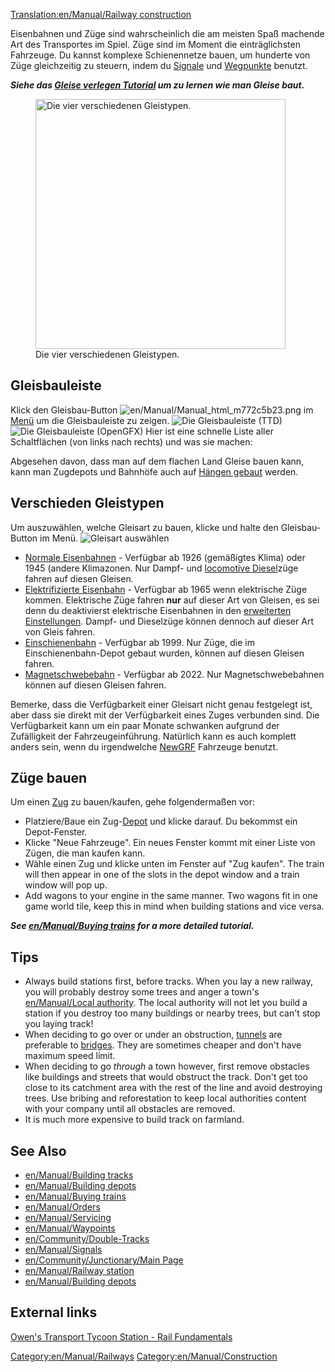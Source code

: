 [[Translation:en/Manual/Railway construction]]
{{de/Übersetzung|en/Manual/Main Page|70}}

{{de/Manual/Inhaltsverzeichnis}}

Eisenbahnen und Züge sind wahrscheinlich die am meisten Spaß machende Art des Transportes im Spiel. Züge sind im Moment die einträglichsten Fahrzeuge. Du kannst komplexe Schienennetze bauen, um hunderte von Züge gleichzeitig zu steuern, indem du [[de/Signal|Signale]] und [[de/Wegpunkt|Wegpunkte]] benutzt.

'''''Siehe das [[de/Manual/Gleise verlegen|Gleise verlegen Tutorial]] um zu lernen wie man Gleise baut.'''''


[[File:en/Manual/4 Types of railway.png|thumb|none|400px|Die vier verschiedenen Gleistypen.]]

==Gleisbauleiste==
Klick den Gleisbau-Button [[File:en/Manual/Manual html m772c5b23.png]] im [[de/Spiel Interface|Menü]] um die Gleisbauleiste zu zeigen.
[[File:en/Manual/Railroad ConstructionTTD.png|none|frame|Die Gleisbauleiste (TTD)]]
[[File:en/Manual/Railroad ConstructionOGFX.png|none|frame|Die Gleisbauleiste (OpenGFX)]]
Hier ist eine schnelle Liste aller Schaltflächen (von links nach rechts) und was sie machen:
{{en/Manual/Railway toolbar overview}}

Abgesehen davon, dass man auf dem flachen Land Gleise bauen kann, kann man Zugdepots und Bahnhöfe auch auf [[de/Bauen auf Hang|Hängen gebaut]] werden.

==Verschieden Gleistypen==
Um auszuwählen, welche Gleisart zu bauen, klicke und halte den Gleisbau-Button im Menü.
[[File:en/Manual/Openttd-rail1.png|none|frame|Gleisart auswählen]]
* [[de/Eisenbahn|Normale Eisenbahnen]] - Verfügbar ab 1926 (gemäßigtes Klima) oder 1945 (andere Klimazonen. Nur Dampf- und [https://www.wikipedia.org/wiki/Diesel locomotive Diesel]züge fahren auf diesen Gleisen.
* [[en/Elektrifizierte Eisenbahn|Elektrifizierte Eisenbahn]] - Verfügbar ab 1965 wenn elektrische Züge kommen. Elektrische Züge fahren '''nur''' auf dieser Art von Gleisen, es sei denn du deaktivierst elektrische Eisenbahnen in den [[de/Archive/Manual/Settings/Erweiterte Einstellungen|erweiterten Einstellungen]]. Dampf- und Dieselzüge können dennoch auf dieser Art von Gleis fahren.
* [[de/Einschienenbahn|Einschienenbahn]] - Verfügbar ab 1999. Nur Züge, die im Einschienenbahn-Depot gebaut wurden, können auf diesen Gleisen fahren.
* [[de/Magnetschwebebahn|Magnetschwebebahn]] - Verfügbar ab 2022. Nur Magnetschwebebahnen können auf diesen Gleisen fahren.

Bemerke, dass die Verfügbarkeit einer Gleisart nicht genau festgelegt ist, aber dass sie direkt mit der Verfügbarkeit eines Zuges verbunden sind. Die Verfügbarkeit kann um ein paar Monate schwanken aufgrund der Zufälligkeit der Fahrzeugeinführung. Natürlich kann es auch komplett anders sein, wenn du irgendwelche [[de/Manual/NewGRF|NewGRF]] Fahrzeuge benutzt.

==Züge bauen==
Um einen [[de/Zug|Zug]] zu bauen/kaufen, gehe folgendermaßen vor:
*Platziere/Baue ein Zug-[[de/Manual/Depot|Depot]] und klicke darauf. Du bekommst ein Depot-Fenster. 
*Klicke "Neue Fahrzeuge". Ein neues Fenster kommt mit einer Liste von Zügen, die man kaufen kann. 
*Wähle einen Zug und klicke unten im Fenster auf "Zug kaufen". The train will then appear in one of the slots in the depot window and a train window will pop up. 
*Add wagons to your engine in the same manner. Two wagons fit in one game world tile, keep this in mind when building stations and vice versa.


'''''See [[en/Manual/Buying trains]] for a more detailed tutorial.'''''

==Tips==
* Always build stations first, before tracks. When you lay a new railway, you will probably destroy some trees and anger a town's [[en/Manual/Local authority]]. The local authority will not let you build a station if you destroy too many buildings or nearby trees, but can't stop you laying track!
* When deciding to go over or under an obstruction, [[en/Manual/Tunnels|tunnels]] are preferable to [[en/Manual/Bridges|bridges]]. They are sometimes cheaper and don't have maximum speed limit.
* When deciding to go ''through'' a town however, first remove obstacles like buildings and streets that would obstruct the track. Don't get too close to its catchment area with the rest of the line and avoid destroying trees. Use bribing and reforestation to keep local authorities content with your company until all obstacles are removed.
* It is much more expensive to build track on farmland.

==See Also==
*[[en/Manual/Building tracks]]
*[[en/Manual/Building depots]]
*[[en/Manual/Buying trains]]
*[[en/Manual/Orders]]
*[[en/Manual/Servicing]]
*[[en/Manual/Waypoints]]
*[[en/Community/Double-Tracks]]
*[[en/Manual/Signals]]
*[[en/Community/Junctionary/Main Page]]
*[[en/Manual/Railway station]]
*[[en/Manual/Building depots]]

==External links==
[http://www.transporttycoon.net/rail Owen's Transport Tycoon Station - Rail Fundamentals]

[[Category:en/Manual/Railways]]
[[Category:en/Manual/Construction]]